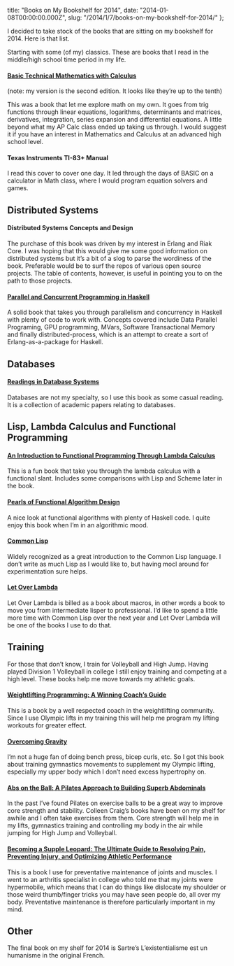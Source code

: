   title: "Books on My Bookshelf for 2014",
  date: "2014-01-08T00:00:00.000Z",
  slug: "/2014/1/7/books-on-my-bookshelf-for-2014/"
};

I decided to take stock of the books that are sitting on my
bookshelf for 2014. Here is that list.

Starting with some (of my) classics. These are books that I
read in the middle/high school time period in my life.

#### [Basic Technical Mathematics with Calculus](http://www.amazon.com/Basic-Technical-Mathematics-Calculus-Edition/dp/0133116530?tag=christophe067-20)

(note: my version is the second edition. It looks like
they’re up to the tenth)

This was a book that let me explore math on my own. It goes
from trig functions through linear equations, logarithms,
determinants and matrices, derivatives, integration, series
expansion and differential equations. A little beyond what
my AP Calc class ended up taking us through. I would suggest
it if you have an interest in Mathematics and Calculus at an
advanced high school level.

#### Texas Instruments TI-83+ Manual

I read this cover to cover one day. It led through the days
of BASIC on a calculator in Math class, where I would
program equation solvers and games.

## Distributed Systems

#### Distributed Systems Concepts and Design

The purchase of this book was driven by my interest in
Erlang and Riak Core. I was hoping that this would give me
some good information on distributed systems but it’s a bit
of a slog to parse the wordiness of the book. Preferable
would be to surf the repos of various open source projects.
The table of contents, however, is useful in pointing you to
on the path to those projects.

#### [Parallel and Concurrent Programming in Haskell](http://www.amazon.com/Parallel-Concurrent-Programming-Haskell-Multithreaded/dp/1449335942/?tag=christophe067-20)

A solid book that takes you through parallelism and
concurrency in Haskell with plenty of code to work with.
Concepts covered include Data Parallel Programing, GPU
programming, MVars, Software Transactional Memory and
finally distributed-process, which is an attempt to create a
sort of Erlang-as-a-package for Haskell.

## Databases

#### [Readings in Database Systems](http://www.amazon.com/Readings-Database-Systems-Joseph-Hellerstein/dp/0262693143?tag=christophe067-20)

Databases are not my specialty, so I use this book as some
casual reading. It is a collection of academic papers
relating to databases.

## Lisp, Lambda Calculus and Functional Programming

#### [An Introduction to Functional Programming Through Lambda Calculus](http://www.amazon.com/Introduction-Functional-Programming-Calculus-Mathematics/dp/0486478831?tag=christophe067-20)

This is a fun book that take you through the lambda calculus
with a functional slant. Includes some comparisons with Lisp
and Scheme later in the book.

#### [Pearls of Functional Algorithm Design](http://www.amazon.com/Pearls-Functional-Algorithm-Design-Richard/dp/0521513383?tag=christophe067-20)

A nice look at functional algorithms with plenty of Haskell
code. I quite enjoy this book when I’m in an algorithmic
mood.

#### [Common Lisp](http://www.cs.cmu.edu/~dst/LispBook/)

Widely recognized as a great introduction to the Common Lisp
language. I don’t write as much Lisp as I would like to, but
having mocl around for experimentation sure helps.

#### [Let Over Lambda](http://letoverlambda.com/)

Let Over Lambda is billed as a book about macros, in other
words a book to move you from intermediate lisper to
professional. I’d like to spend a little more time with
Common Lisp over the next year and Let Over Lambda will be
one of the books I use to do that.

## Training

For those that don’t know, I train for Volleyball and High
Jump. Having played Division 1 Volleyball in college I still
enjoy training and competing at a high level. These books
help me move towards my athletic goals.

#### [Weightlifting Programming: A Winning Coach’s Guide](http://www.amazon.com/Weightlifting-Programming-Winning-Coachs-Guide/dp/0980011159?tag=christophe067-20)

This is a book by a well respected coach in the
weightlifting community. Since I use Olympic lifts in my
training this will help me program my lifting workouts for
greater effect.

#### [Overcoming Gravity](http://www.amazon.com/Overcoming-Gravity-Systematic-Gymnastics-Bodyweight/dp/1467933120?tag=christophe067-20)

I’m not a huge fan of doing bench press, bicep curls, etc.
So I got this book about training gymnastics movements to
supplement my Olympic lifting, especially my upper body
which I don’t need excess hypertrophy on.

#### [Abs on the Ball: A Pilates Approach to Building Superb Abdominals](http://www.amazon.com/Abs-Ball-Approach-Building-Abdominals/dp/089281098X?tag=christophe067-20)

In the past I’ve found Pilates on exercise balls to be a
great way to improve core strength and stability. Colleen
Craig’s books have been on my shelf for awhile and I often
take exercises from them. Core strength will help me in my
lifts, gymnastics training and controlling my body in the
air while jumping for High Jump and Volleyball.

#### [Becoming a Supple Leopard: The Ultimate Guide to Resolving Pain, Preventing Injury, and Optimizing Athletic Performance](http://www.amazon.com/Becoming-Supple-Leopard-Preventing-Performance/dp/1936608588?tag=christophe067-20)

This is a book I use for preventative maintenance of joints
and muscles. I went to an arthritis specialist in college
who told me that my joints were hypermobile, which means
that I can do things like dislocate my shoulder or those
weird thumb/finger tricks you may have seen people do, all
over my body. Preventative maintenance is therefore
particularly important in my mind.

## Other

The final book on my shelf for 2014 is Sartre’s
L’existentialisme est un humanisme in the original French.
